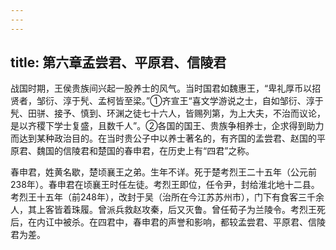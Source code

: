```yaml
---
---
---
```

title: 第六章孟尝君、平原君、信陵君
---



战国时期，王侯贵族间兴起一股养士的风气。当时国君如魏惠王，“卑礼厚币以招贤者，邹衍、淳于髠、孟柯皆至梁。”①齐宣王“喜文学游说之士，自如邹衍、淳于髠、田骈、接予、慎到、环渊之徒七十六人，皆赐列第，为上大夫，不治而议论，是以齐稷下学士复盛，且数千人”。②各国的国王、贵族争相养士，企求得到助力而达到某种政治目的。在当时贵公子中以养士著名的，有齐国的孟尝君、赵国的平原君、魏国的信陵君和楚国的春申君，在历史上有“四君”之称。

春申君，姓黄名歇，楚顷襄王之弟。生年不详。死于楚考烈王二十五年（公元前238年）。春申君在顷襄王时任左徒。考烈王即位，任令尹，封给淮北地十二县。考烈王十五年（前248年），改封于吴（治所在今江苏苏州市），门下有食客三千余人，其上客皆着珠履。曾派兵救赵攻秦，后又灭鲁。曾任荀子为兰陵令。考烈王死后，在内讧中被杀。在四君中，春申君的声誉和影响，都较孟尝君、平原君、信陵君为差。
